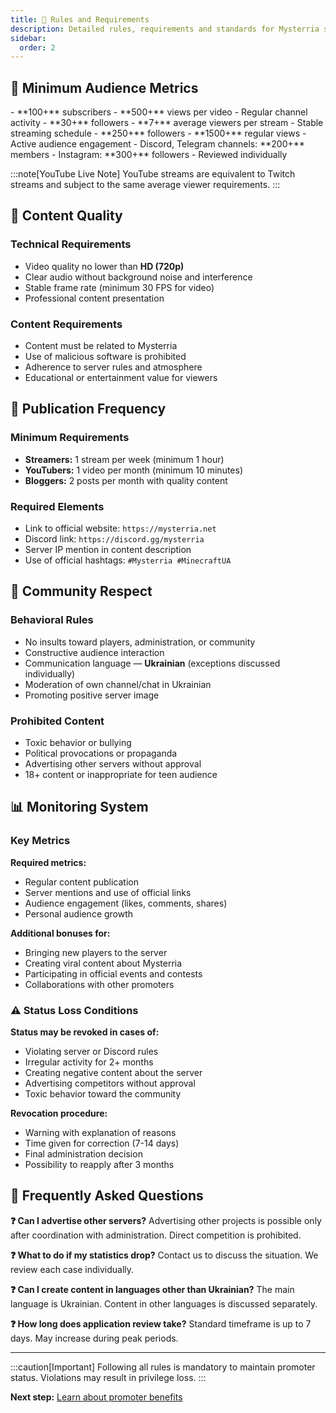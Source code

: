 ```yaml
---
title: 📜 Rules and Requirements
description: Detailed rules, requirements and standards for Mysterria server media promoters
sidebar:
  order: 2
---
```



## 🎯 Minimum Audience Metrics

<CardGrid>
<Card title="YouTube" icon="youtube">
- **100+** subscribers
- **500+** views per video
- Regular channel activity
</Card>

<Card title="Twitch" icon="twitch">
- **30+** followers
- **7+** average viewers per stream
- Stable streaming schedule
</Card>

<Card title="TikTok" icon="tiktok">
- **250+** followers
- **1500+** regular views
- Active audience engagement
</Card>

<Card title="Other Platforms" icon="information">
- Discord, Telegram channels: **200+** members
- Instagram: **300+** followers
- Reviewed individually
</Card>
</CardGrid>

:::note[YouTube Live Note]
YouTube streams are equivalent to Twitch streams and subject to the same average viewer requirements.
:::

## 🎥 Content Quality

### Technical Requirements

- Video quality no lower than **HD (720p)**
- Clear audio without background noise and interference
- Stable frame rate (minimum 30 FPS for video)
- Professional content presentation

### Content Requirements

- Content must be related to Mysterria
- Use of malicious software is prohibited
- Adherence to server rules and atmosphere
- Educational or entertainment value for viewers

## 📅 Publication Frequency

### Minimum Requirements

- **Streamers:** 1 stream per week (minimum 1 hour)
- **YouTubers:** 1 video per month (minimum 10 minutes)
- **Bloggers:** 2 posts per month with quality content

### Required Elements

- Link to official website: `https://mysterria.net`
- Discord link: `https://discord.gg/mysterria`
- Server IP mention in content description
- Use of official hashtags: `#Mysterria #MinecraftUA`

## 🤝 Community Respect

### Behavioral Rules

- No insults toward players, administration, or community
- Constructive audience interaction
- Communication language — **Ukrainian** (exceptions discussed individually)
- Moderation of own channel/chat in Ukrainian
- Promoting positive server image

### Prohibited Content

- Toxic behavior or bullying
- Political provocations or propaganda
- Advertising other servers without approval
- 18+ content or inappropriate for teen audience

## 📊 Monitoring System

### Key Metrics

**Required metrics:**
- Regular content publication
- Server mentions and use of official links
- Audience engagement (likes, comments, shares)
- Personal audience growth

**Additional bonuses for:**
- Bringing new players to the server
- Creating viral content about Mysterria
- Participating in official events and contests
- Collaborations with other promoters

### ⚠️ Status Loss Conditions

**Status may be revoked in cases of:**
- Violating server or Discord rules
- Irregular activity for 2+ months
- Creating negative content about the server
- Advertising competitors without approval
- Toxic behavior toward the community

**Revocation procedure:**
- Warning with explanation of reasons
- Time given for correction (7-14 days)
- Final administration decision
- Possibility to reapply after 3 months

## 🤔 Frequently Asked Questions

**❓ Can I advertise other servers?**
Advertising other projects is possible only after coordination with administration. Direct competition is prohibited.

**❓ What to do if my statistics drop?**
Contact us to discuss the situation. We review each case individually.

**❓ Can I create content in languages other than Ukrainian?**
The main language is Ukrainian. Content in other languages is discussed separately.

**❓ How long does application review take?**
Standard timeframe is up to 7 days. May increase during peak periods.

---

:::caution[Important]
Following all rules is mandatory to maintain promoter status. Violations may result in privilege loss.
:::

**Next step:** [Learn about promoter benefits](/en/promoters/benefits)